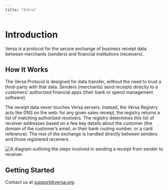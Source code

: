 ```yaml
---
title: "Intro"
---
```


# Introduction

Versa is a protocol for the secure exchange of business receipt data between merchants (senders) and financial institutions (receivers).

## How It Works

The Versa Protocol is designed for data transfer, without the need to trust a third-party with that data. Senders (merchants) send receipts directly to a customers’ authorized financial apps (their bank or spend management software).

The receipt data never touches Versa servers. Instead, the Versa Registry acts like DNS on the web: for any given sales receipt, the registry returns a list of matching authorized receivers. The registry determines this list of receiver addresses based on a few key details about the customer (the domain of the customer’s email, or their bank routing number, or a card reference). The rest of the exchange is handled directly between senders and those registered receivers.

![A diagram outlining the steps involved in sending a receipt from sender to receiver.](https://raw.githubusercontent.com/versa-protocol/docs/main/assets/versa_diagram.svg)

## Getting Started

Contact us at <a href="mailto:support@versa.org">support@versa.org</a>.
